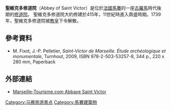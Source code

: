 '''聖維克多修道院'''（Abbey of Saint Victor）是位於[[法國|法國]][[馬賽|馬賽]]的一座[[古羅馬|古羅馬]]時代後期的[[修道院|修道院]]。 聖維克多修道院大約修建於415年，11世紀時進入鼎盛時期。1739年，聖維克多修道院被[[教皇|教皇]]下令解散。

==參考資料==
* M. Fixot, J.-P. Pelletier, ''Saint-Victor de Marseille. Étude archéologique et monumentale'', Turnhout, 2009, ISBN 978-2-503-53257-8,  344 p., 220 x 280 mm, Paperback
{{Commons|Abbaye Saint-Victor}}

==外部連結==
*[http://www.marseille-tourisme.com/static/gb/popup_abbayesaintvictor.htm Marseille-Tourisme.com Abbaye Saint Victor] {{Wayback|url=http://www.marseille-tourisme.com/static/gb/popup_abbayesaintvictor.htm |date=20070928092030 }} {{fr icon}}

{{coord|43|17|25|N|5|21|56|E|display=title|region:FR_type:landmark_source:dewiki}}

{{Authority control}}
[[Category:马赛旅游景点|Category:马赛旅游景点]]
[[Category:馬賽建築物|Category:馬賽建築物]]